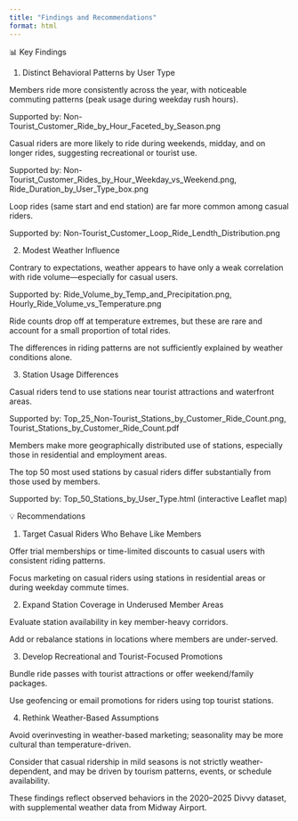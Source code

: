 ```yaml
---
title: "Findings and Recommendations"
format: html
---
```


📊 Key Findings

1. Distinct Behavioral Patterns by User Type

Members ride more consistently across the year, with noticeable commuting patterns (peak usage during weekday rush hours).

Supported by: Non-Tourist_Customer_Ride_by_Hour_Faceted_by_Season.png

Casual riders are more likely to ride during weekends, midday, and on longer rides, suggesting recreational or tourist use.

Supported by: Non-Tourist_Customer_Rides_by_Hour_Weekday_vs_Weekend.png, Ride_Duration_by_User_Type_box.png

Loop rides (same start and end station) are far more common among casual riders.

Supported by: Non-Tourist_Customer_Loop_Ride_Lendth_Distribution.png

2. Modest Weather Influence

Contrary to expectations, weather appears to have only a weak correlation with ride volume—especially for casual users.

Supported by: Ride_Volume_by_Temp_and_Precipitation.png, Hourly_Ride_Volume_vs_Temperature.png

Ride counts drop off at temperature extremes, but these are rare and account for a small proportion of total rides.

The differences in riding patterns are not sufficiently explained by weather conditions alone.

3. Station Usage Differences

Casual riders tend to use stations near tourist attractions and waterfront areas.

Supported by: Top_25_Non-Tourist_Stations_by_Customer_Ride_Count.png, Tourist_Stations_by_Customer_Ride_Count.pdf

Members make more geographically distributed use of stations, especially those in residential and employment areas.

The top 50 most used stations by casual riders differ substantially from those used by members.

Supported by: Top_50_Stations_by_User_Type.html (interactive Leaflet map)

💡 Recommendations

1. Target Casual Riders Who Behave Like Members

Offer trial memberships or time-limited discounts to casual users with consistent riding patterns.

Focus marketing on casual riders using stations in residential areas or during weekday commute times.

2. Expand Station Coverage in Underused Member Areas

Evaluate station availability in key member-heavy corridors.

Add or rebalance stations in locations where members are under-served.

3. Develop Recreational and Tourist-Focused Promotions

Bundle ride passes with tourist attractions or offer weekend/family packages.

Use geofencing or email promotions for riders using top tourist stations.

4. Rethink Weather-Based Assumptions

Avoid overinvesting in weather-based marketing; seasonality may be more cultural than temperature-driven.

Consider that casual ridership in mild seasons is not strictly weather-dependent, and may be driven by tourism patterns, events, or schedule availability.

These findings reflect observed behaviors in the 2020–2025 Divvy dataset, with supplemental weather data from Midway Airport.
